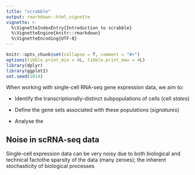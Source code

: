 ```yaml
---
title: "scrabble"
output: rmarkdown::html_vignette
vignette: >
  %\VignetteIndexEntry{Introduction to scrabble}
  %\VignetteEngine{knitr::rmarkdown}
  %\VignetteEncoding{UTF-8}
---
```


```r
knitr::opts_chunk$set(collapse = T, comment = "#>")
options(tibble.print_min = 4L, tibble.print_max = 4L)
library(dplyr)
library(ggplot2)
set.seed(1014)
```

When working with single-cell RNA-seq gene expression data, we aim to:

* Identify the transcriptionally-distinct subpopulations of cells (cell *states*)

* Define the gene sets associated with these populations (*signatures*)

* Analyse the


## Noise in scRNA-seq data

Single-cell expression data can be very noisy due to both biological and technical factothe sparsity of the data (many zeroes); the inherent stochasticity of biological processes


